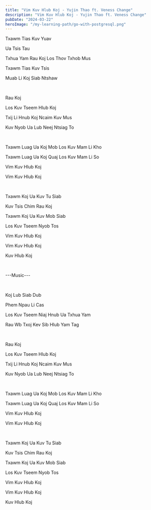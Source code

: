 ```yaml
---
title: "Vim Kuv Hlub Koj - Yujin Thao ft. Veness Change"
description: "Vim Kuv Hlub Koj - Yujin Thao ft. Veness Change"
pubDate: "2024-03-22"
heroImage: "/my-learning-path/go-with-postgresql.png"
---
```


Txawm Tias Kuv Yuav

Ua Tsis Tau

Txhua Yam Rau Koj Los Thov Txhob Mus

Txawm Tias Kuv Tsis

Muab Li Koj Siab Ntshaw

<br />

Rau Koj

Los Kuv Tseem Hlub Koj

Txij Li Hnub Koj Ncaim Kuv Mus

Kuv Nyob Ua Lub Neej Ntsiag To

<br />

Txawm Luag Ua Koj Mob Los Kuv Mam Li Kho

Txawm Luag Ua Koj Quaj Los Kuv Mam Li So

Vim Kuv Hlub Koj

Vim Kuv Hlub Koj

<br />

Txawm Koj Ua Kuv Tu Siab

Kuv Tsis Chim Rau Koj

Txawm Koj Ua Kuv Mob Siab

Los Kuv Tseem Nyob Tos

Vim Kuv Hlub Koj

Vim Kuv Hlub Koj

Kuv Hlub Koj

<br />

---Music---

<br />

Koj Lub Siab Dub

Phem Npau Li Cas

Los Kuv Tseem Niaj Hnub Ua Txhua Yam

Rau Wb Txoj Kev Sib Hlub Yam Tag

<br />

Rau Koj

Los Kuv Tseem Hlub Koj

Txij Li Hnub Koj Ncaim Kuv Mus

Kuv Nyob Ua Lub Neej Ntsiag To

<br />

Txawm Luag Ua Koj Mob Los Kuv Mam Li Kho

Txawm Luag Ua Koj Quaj Los Kuv Mam Li So

Vim Kuv Hlub Koj

Vim Kuv Hlub Koj

<br />

Txawm Koj Ua Kuv Tu Siab

Kuv Tsis Chim Rau Koj

Txawm Koj Ua Kuv Mob Siab

Los Kuv Tseem Nyob Tos

Vim Kuv Hlub Koj

Vim Kuv Hlub Koj

Kuv Hlub Koj
